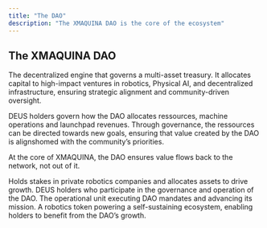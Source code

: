 ```yaml
---
title: "The DAO"
description: "The XMAQUINA DAO is the core of the ecosystem"
---
```


## The XMAQUINA DAO

The decentralized engine that governs a multi-asset treasury. It allocates capital to high-impact ventures in robotics, Physical AI, and decentralized infrastructure, ensuring strategic alignment and community-driven oversight.

DEUS holders govern how the DAO allocates ressources, machine operations and launchpad revenues. Through governance, the ressources can be directed towards new goals, ensuring that value created by the DAO is alignshomed with the community’s priorities.

At the core of XMAQUINA, the DAO ensures value flows back to the network, not out of it.

<Columns cols={2}>
  <Card title="The DAO Treasury" icon="robot" color="#1ED612" href="/dao/treasury">
    Holds stakes in private robotics companies and allocates assets to drive growth.
  </Card>
  <Card title="The DAO Members" icon="users" color="#1ED612" href="/dao/members">
    DEUS holders who participate in the governance and operation of the DAO.
  </Card>
  <Card title="The Execution Engine" icon="rocket" color="#1ED612" href="/dao/execution-engine">
    The operational unit executing DAO mandates and advancing its mission.
  </Card>
  <Card title="DEUS Token" icon="coins" color="#1ED612" href="/deus-token/tokenomics">
    A robotics token powering a self-sustaining ecosystem, enabling holders to benefit from the DAO’s growth.
  </Card>
</Columns>